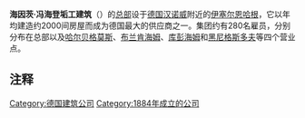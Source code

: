 {{Infobox company
| company_name     = 海因茨·冯海登垢工建筑
| company_logo   = [[File:HvH-Logo-2010-200.gif|frameless]]
| company_type   = [[有限責任公司_(德國)|有限责任公司]]
| foundation     = 1931年<ref>[http://www.massivhaus.de/bauunternehmen/heinz-von-heiden/ Seit 1931 Heinz von Heiden Massivhäuser]</ref>
| location       = {{GER}}[[伊塞尔恩哈根|伊塞尔恩哈根]]
| key_people     = 
| industry       = {{link-de|垢工建筑|Massivbau}}
| products       = 
| assets         =
| num_employees  = 280人
| homepage       = [http://www.heinzvonheiden.de/ www.heinzvonheiden.de]
}}
'''海因茨·冯海登垢工建筑'''（{{lang-de|'''Heinz von Heiden Massivhäuser'''}}）的[[总部|总部]]设于[[德国|德国]][[汉诺威|汉诺威]]附近的[[伊塞尔恩哈根|伊塞尔恩哈根]]，它以年均建造约2000间房屋而成为德国最大的{{link-de|垢工建筑|Massivbau}}供应商之一。集团约有280名雇员，分别分布在总部以及[[哈尔贝格莫斯|哈尔贝格莫斯]]、[[布兰肯海姆|布兰肯海姆]]、[[库彭海姆|库彭海姆]]和[[黑尼格斯多夫|黑尼格斯多夫]]等四个营业点。

==注释==
{{reflist}}

{{Company-stub}}

{{DEFAULTSORT:Heinz von Heiden}}
[[Category:德国建筑公司|Category:德国建筑公司]]
[[Category:1884年成立的公司|Category:1884年成立的公司]]
